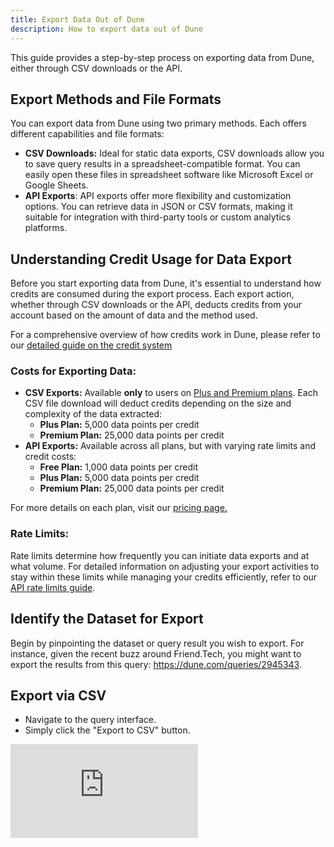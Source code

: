 ```yaml
---
title: Export Data Out of Dune
description: How to export data out of Dune
---
```


This guide provides a step-by-step process on exporting data from Dune, either through CSV downloads or the API.

## Export Methods and File Formats
You can export data from Dune using two primary methods. Each offers different capabilities and file formats:
- **CSV Downloads:** Ideal for static data exports, CSV downloads allow you to save query results in a spreadsheet-compatible format. You can easily open these files in spreadsheet software like Microsoft Excel or Google Sheets.
- **API Exports**: API exports offer more flexibility and customization options. You can retrieve data in JSON or CSV formats, making it suitable for integration with third-party tools or custom analytics platforms.

## Understanding Credit Usage for Data Export
Before you start exporting data from Dune, it's essential to understand how credits are consumed during the export process. Each export action, whether through CSV downloads or the API, deducts credits from your account based on the amount of data and the method used.

For a comprehensive overview of how credits work in Dune, please refer to our [detailed guide on the credit system](https://docs.dune.com/learning/how-tos/credit-system-on-dune)

### Costs for Exporting Data:
- **CSV Exports:** Available **only** to users on [Plus and Premium plans](https://dune.com/pricing). Each CSV file download will deduct credits depending on the size and complexity of the data extracted:
   - **Plus Plan:** 5,000 data points per credit
   - **Premium Plan:** 25,000 data points per credit
- **API Exports:** Available across all plans, but with varying rate limits and credit costs:
  - **Free Plan:** 1,000 data points per credit
  - **Plus Plan:** 5,000 data points per credit
  - **Premium Plan:** 25,000 data points per credit

For more details on each plan, visit our [pricing page.](https://dune.com/pricing)

### Rate Limits:
Rate limits determine how frequently you can initiate data exports and at what volume. For detailed information on adjusting your export activities to stay within these limits while managing your credits efficiently, refer to our [API rate limits guide](https://docs.dune.com/api-reference/overview/rate-limits).

## Identify the Dataset for Export

Begin by pinpointing the dataset or query result you wish to export. For instance, given the recent buzz around Friend.Tech, you might want to export the results from this query: https://dune.com/queries/2945343.

## Export via CSV

- Navigate to the query interface.
- Simply click the "Export to CSV" button.

<div
  style={{
    position: "relative",
    paddingBottom: "calc(55.052083333333336% + 41px)",
    height: 0,
    width: "100%"
  }}
>
  <iframe
    src="https://demo.arcade.software/ZGmdSGBEqRwUpopdF4RR?embed"
    frameBorder={0}
    loading="lazy"
    webkitallowfullscreen=""
    mozallowfullscreen=""
    allowFullScreen=""
    style={{
      position: "absolute",
      top: 0,
      left: 0,
      width: "100%",
      height: "100%",
      colorScheme: "light"
    }}
    title="Export via CSV"
  />
</div>

## Export via API

Ensure you have an API key. If not, generate one:

1. Navigate to: **Settings** → **API**.
2. Click on **"Create new API key"**.
3. Remember to copy the entire API key before confirming.

<div
  style={{
    position: "relative",
    paddingBottom: "calc(55.052083333333336% + 41px)",
    height: 0,
    width: "100%"
  }}
>
  <iframe
    src="https://demo.arcade.software/f07eudjtOJz9URF8TGa5?embed"
    frameBorder={0}
    loading="lazy"
    webkitallowfullscreen=""
    mozallowfullscreen=""
    allowFullScreen=""
    style={{
      position: "absolute",
      top: 0,
      left: 0,
      width: "100%",
      height: "100%",
      colorScheme: "light"
    }}
    title="how to generate API key"
  />
</div>

For this guide, we'll focus on exporting data using the ['get latest query result'](/api-reference/executions/endpoint/get-query-result) endpoint. Here's a Python example:

<Note>
    First, create a .env file with the API key you just created.
    
    ```
    DUNE_API_KEY= <insert your key>
    ```
</Note>
```py

import dotenv
import os
import json
import requests
import pandas as pd

def get_latest_query_result(query_id):
    res_df = pd.DataFrame()
    try:
        result_url = f"https://api.dune.com/api-referencev1/query/{query_id}/results"
        result_response = requests.get(result_url, headers=headers)
        print(json.loads(result_response.text))
        query_res = json.loads(result_response.text)["result"]["rows"]
        res_df = pd.DataFrame.from_dict(query_res)
    except Exception as e:
        print(f"Error retrieving result for query {query_id}: {e}")
    return res_df

dotenv.load_dotenv('path_to_env_file')  # Replace 'path_to_env_file' with your .env file path
api_key = os.getenv("DUNE_API_KEY")
query_id = 2945343
headers = {"x-dune-api-key": api_key}
latest_res = get_latest_query_result(query_id)
print(latest_res)

```

There are multiple methods to export data via the API, and it's possible to get data in various formats like JSON and CSV. You can even integrate the data with Google Sheets. For a comprehensive guide, refer to [this page](/api-reference/executions/endpoint/get-query-result).

<Tip>Access the 'get latest result' endpoint directly from the Dune UI. When viewing a query, click the API icon in the top-right corner and copy the endpoint URL.</Tip>
    
<div
  style={{
    position: "relative",
    paddingBottom: "calc(55.052083333333336% + 41px)",
    height: 0,
    width: "100%"
  }}
>
  <iframe
    src="https://demo.arcade.software/8B1oBaaI9LjLubSVjjc9?embed"
    frameBorder={0}
    loading="lazy"
    webkitallowfullscreen=""
    mozallowfullscreen=""
    allowFullScreen=""
    style={{
      position: "absolute",
      top: 0,
      left: 0,
      width: "100%",
      height: "100%",
      colorScheme: "light"
    }}
    title="Easy access to API data export"
  />
</div>
